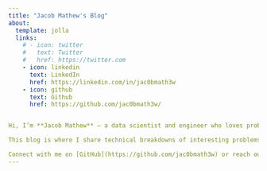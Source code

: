 ```yaml
---
title: "Jacob Mathew's Blog"
about:
  template: jolla
  links:
    # - icon: twitter
    #   text: Twitter
    #   href: https://twitter.com
    - icon: linkedin
      text: LinkedIn
      href: https://linkedin.com/in/jac0bmath3w
    - icon: github
      text: Github
      href: https://github.com/jac0bmath3w/


Hi, I’m **Jacob Mathew** — a data scientist and engineer who loves probability puzzles, self-driving systems, and clean code.

This blog is where I share technical breakdowns of interesting problems, insights from simulations, and lessons from applying statistics in the real world.

Connect with me on [GitHub](https://github.com/jac0bmath3w) or reach out on [LinkedIn](https://linkedin.com/in/jac0bmath3w).	
---
```






